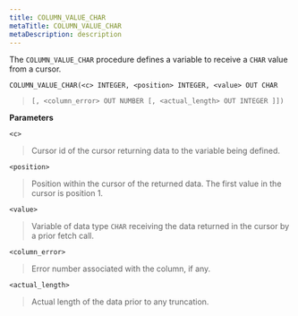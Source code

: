 ```yaml
---
title: COLUMN_VALUE_CHAR
metaTitle: COLUMN_VALUE_CHAR
metaDescription: description
---
```


The `COLUMN_VALUE_CHAR` procedure defines a variable to receive a `CHAR`
value from a cursor.

`COLUMN_VALUE_CHAR(<c> INTEGER, <position> INTEGER, <value> OUT CHAR`

> `[, <column_error> OUT NUMBER [, <actual_length> OUT INTEGER ]])`

**Parameters**

`<c>`

> Cursor id of the cursor returning data to the variable being defined.

`<position>`

> Position within the cursor of the returned data. The first value in
> the cursor is position 1.

`<value>`

> Variable of data type `CHAR` receiving the data returned in the cursor
> by a prior fetch call.

`<column_error>`

> Error number associated with the column, if any.

`<actual_length>`

> Actual length of the data prior to any truncation.
